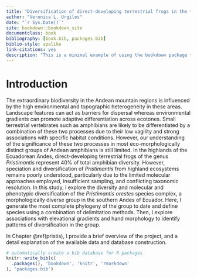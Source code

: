 ```yaml
--- 
title: "Diversification of direct-developing terrestrial frogs in the tropical Andes of Ecuador"
author: "Veronica L. Urgiles"
date: "`r Sys.Date()`"
site: bookdown::bookdown_site
documentclass: book
bibliography: [book.bib, packages.bib]
biblio-style: apalike
link-citations: yes
description: "This is a minimal example of using the bookdown package to write a book. The output format for this example is bookdown::gitbook."
---
```


# Introduction

The extraordinary biodiversity in the Andean mountain regions is influenced by the high environmental and topographic heterogeneity in these areas. Landscape features can act as barriers for dispersal whereas environmental gradients can promote adaptive differentiation across ecotones.  Small terrestrial vertebrates such as amphibians are likely to be differentiated by a combination of these two processes due to their low vagility and strong associations with specific habitat conditions. However, our understanding of the significance of these two processes in most eco-morphologically distinct groups of Andean amphibians is still limited. In the highlands of the Ecuadorean Andes, direct-developing terrestrial frogs of the genus *Pristimantis* represent 40% of total amphibian diversity. However, speciation and diversification of *Pristimantis* from highland ecosystems remains poorly understood, particularly due to the limited molecular approaches employed, insufficient sampling, and conflicting taxonomic resolution. In this study, I explore the diversity and molecular and phenotypic diversification of the *Pristimantis orestes* species complex, a morphologically diverse group in the southern Andes of Ecuador. Here, I generate the most complete phylogeny of the group to date and define species using a combination of delimitation methods.  Then, I explore associations with elevational gradients and hand morphology to identify patterns of diversification in the group. 


In Chapter \@ref(pristis), I provide a brief overview of the project, and a detail explanation of the available data and database construction.


```r
# automatically create a bib database for R packages
knitr::write_bib(c(
  .packages(), 'bookdown', 'knitr', 'rmarkdown'
), 'packages.bib')
```
